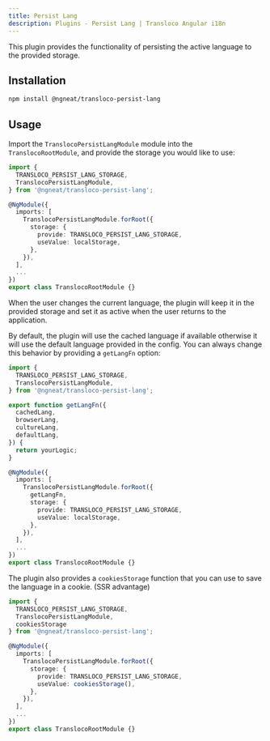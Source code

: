 ```yaml
---
title: Persist Lang
description: Plugins - Persist Lang | Transloco Angular i18n
---
```


This plugin provides the functionality of persisting the active language to the provided storage.

## Installation
```bash
npm install @ngneat/transloco-persist-lang
```

## Usage
Import the `TranslocoPersistLangModule` module into the `TranslocoRootModule`, and provide the storage you would like to use:

```ts title="transloco-root.module.ts"
import {
  TRANSLOCO_PERSIST_LANG_STORAGE,
  TranslocoPersistLangModule,
} from '@ngneat/transloco-persist-lang';

@NgModule({
  imports: [
    TranslocoPersistLangModule.forRoot({
      storage: {
        provide: TRANSLOCO_PERSIST_LANG_STORAGE,
        useValue: localStorage,
      },
    }),
  ],
  ...
})
export class TranslocoRootModule {}
```

When the user changes the current language, the plugin will keep it in the provided storage and set it as active when the user returns to the application.

By default, the plugin will use the cached language if available otherwise it will use the default language provided in the config. You can always change this behavior by providing a `getLangFn` option:

```ts title="transloco-root.module.ts"
import {
  TRANSLOCO_PERSIST_LANG_STORAGE,
  TranslocoPersistLangModule,
} from '@ngneat/transloco-persist-lang';

export function getLangFn({
  cachedLang,
  browserLang,
  cultureLang,
  defaultLang,
}) {
  return yourLogic;
}

@NgModule({
  imports: [
    TranslocoPersistLangModule.forRoot({
      getLangFn,
      storage: {
        provide: TRANSLOCO_PERSIST_LANG_STORAGE,
        useValue: localStorage,
      },
    }),
  ],
  ...
})
export class TranslocoRootModule {}
```

The plugin also provides a `cookiesStorage` function that you can use to save the language in a cookie. (SSR advantage)

```ts title="transloco-root.module.ts"
import {
  TRANSLOCO_PERSIST_LANG_STORAGE,
  TranslocoPersistLangModule,
  cookiesStorage
} from '@ngneat/transloco-persist-lang';

@NgModule({
  imports: [
    TranslocoPersistLangModule.forRoot({
      storage: {
        provide: TRANSLOCO_PERSIST_LANG_STORAGE,
        useValue: cookiesStorage(),
      },
    }),
  ],
  ...
})
export class TranslocoRootModule {}
```

